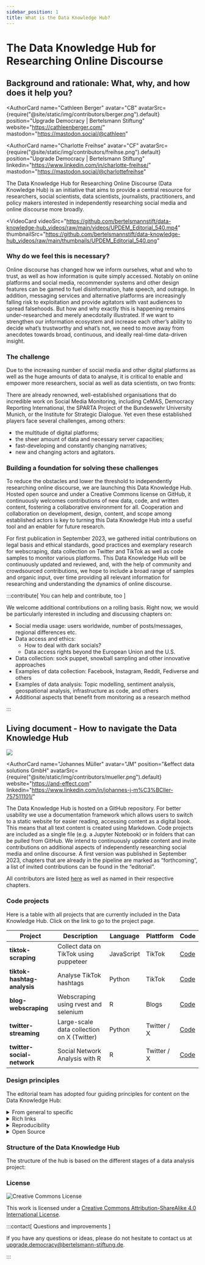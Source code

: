 ```yaml
---
sidebar_position: 1
title: What is the Data Knowledge Hub?
---
```


# The Data Knowledge Hub for Researching Online Discourse

## Background and rationale: What, why, and how does it help you?


<AuthorCard
  name="Cathleen Berger"
  avatar="CB"
  avatarSrc={require("@site/static/img/contributors/berger.png").default}
  position="Upgrade Democracy | Bertelsmann Stiftung"
  website="https://cathleenberger.com/"
  mastodon="https://mastodon.social/@cathleen"
></AuthorCard>

<AuthorCard
  name="Charlotte Freihse"
  avatar="CF"
  avatarSrc={require("@site/static/img/contributors/freihse.png").default}
  position="Upgrade Democracy | Bertelsmann Stiftung"
  linkedin="https://www.linkedin.com/in/charlotte-freihse/"
  mastodon="https://mastodon.social/@charlottefreihse"
></AuthorCard>

The Data Knowledge Hub for Researching Online Discourse (Data Knowledge Hub) is an initiative that aims to provide a central resource for researchers, social scientists, data scientists, journalists, practitioners, and policy makers interested in independently researching social media and online discourse more broadly.

<VideoCard
  videoSrc="https://github.com/bertelsmannstift/data-knowledge-hub_videos/raw/main/videos/UPDEM_Editorial_540.mp4"
  thumbnailSrc="https://github.com/bertelsmannstift/data-knowledge-hub_videos/raw/main/thumbnails/UPDEM_Editorial_540.png"
></VideoCard>

### Why do we feel this is necessary?

Online discourse has changed how we inform ourselves, what and who to trust, as well as how information is quite simply accessed. Notably on online platforms and social media, recommender systems and other design features can be gamed to fuel disinformation, hate speech, and outrage. In addition, messaging services and alternative platforms are increasingly falling risk to exploitation and provide agitators with vast audiences to spread falsehoods. But how and why exactly this is happening remains under-researched and merely anecdotally illustrated. If we want to strengthen our information ecosystem and increase each other’s ability to decide what’s trustworthy and what’s not, we need to move away from anecdotes towards broad, continuous, and ideally real-time data-driven insight.

### The challenge

Due to the increasing number of social media and other digital platforms as well as the huge amounts of data to analyse, it is critical to enable and empower more researchers, social as well as data scientists, on two fronts:

<IconList>
  <IconListItem text="To conduct independent research of social media and online discourse on a technical level" icon="/img/icons/placeholder.svg" blob="/img/icons/blue-blob-1.svg" />
  <IconListItem text="To assess the data from a socio-political context" icon="/img/icons/placeholder.svg" blob="/img/icons/green-blob-1.svg" />
</IconList>

There are already renowned, well-established organisations that do incredible work on Social Media Monitoring, including CeMAS, Democracy Reporting International, the SPARTA Project of the Bundeswehr University Munich, or the Institute for Strategic Dialogue. Yet even these established players face several challenges, among others:

- the multitude of digital platforms;
- the sheer amount of data and necessary server capacities;
- fast-developing and constantly changing narratives;
- new and changing actors and agitators.

### Building a foundation for solving these challenges

To reduce the obstacles and lower the threshold to independently researching online discourse, we are launching this Data Knowledge Hub. Hosted open source and under a Creative Commons license on GitHub, it continuously welcomes contributions of new data, code, and written content, fostering a collaborative environment for all. Cooperation and collaboration on development, design, content, and scope among established actors is key to turning this Data Knowledge Hub into a useful tool and an enabler for future research.

For first publication in September 2023, we gathered initial contributions on legal basis and ethical standards, good practices and exemplary research for webscraping, data collection on Twitter and TikTok as well as code samples to monitor various platforms. This Data Knowledge Hub will be continuously updated and reviewed, and, with the help of community and crowdsourced contributions, we hope to include a broad range of samples and organic input, over time providing all relevant information for researching and understanding the dynamics of online discourse.

:::contribute[ You can help and contribute, too ]

We welcome additional contributions on a rolling basis. Right now, we would be particularly interested in including and discussing chapters on:

- Social media usage: users worldwide, number of posts/messages, regional differences etc.
- Data access and ethics:
  - How to deal with dark socials?
  - Data access rights beyond the European Union and the U.S.
- Data collection: sock puppet, snowball sampling and other innovative approaches
- Examples of data collection: Facebook, Instagram, Reddit, Fediverse and others
- Examples of data analysis: Topic modelling, sentiment analysis, geospational analysis, infrastructure as code, and others
- Additional aspects that benefit from monitoring as a research method

:::

## Living document - How to navigate the Data Knowledge Hub

![](/img/section-living-document-visual.png)

<AuthorCard
  name="Johannes Müller"
  avatar="JM"
  position="&effect data solutions GmbH"
  avatarSrc={require("@site/static/img/contributors/mueller.png").default}
  website="https://and-effect.com"
  linkedin="https://www.linkedin.com/in/johannes-j-m%C3%BCller-757511101/"
></AuthorCard>

The Data Knowledge Hub is hosted on a GitHub repository. For better usability we use a documentation framework which allows users to switch to a static website for easier reading, accessing content as a digital book. This means that all text content is created using Markdown. Code projects are included as a single file (e.g. a Jupyter Notebook) or in folders that can be pulled from GitHub. We intend to continuously update content and invite contributions on additional aspects of independently researching social media and online discourse. A first version was published in September 2023, chapters that are already in the pipeline are marked as “forthcoming”, a list of invited contributions can be found in the “editorial”.

All contributors are listed [here](contribute/06_02_community) as well as named in their respective chapters.

### Code projects

Here is a table with all projects that are currently included in the Data Knowledge Hub. Click on the link to go to the project page.

| Project                   | Description                            | Language                                                                                                                                                | Plattform   | Code |
| ------------------------- | -------------------------------------- | ------------------------------------------------------------------------------------------------------------------------------------------------------- | ----------- | ---- |
| **tiktok-scraping**         | Collect data on TikTok using puppeteer |  JavaScript                  | TikTok      | [Code](https://github.com/bertelsmannstift/data-knowledge-hub/tree/main/projects/tiktok-hashtags) |
| **tiktok-hashtag-analysis** | Analyse TikTok hashtags                |  Python | TikTok      | [Code](https://github.com/bertelsmannstift/data-knowledge-hub/tree/main/projects/tiktok-hashtags) |
| **blog-webscraping**        | Webscraping using rvest and selenium   |  R                                                                         | Blogs       | [Code](https://github.com/bertelsmannstift/data-knowledge-hub/tree/main/projects/website-scraping) |
| **twitter-streaming**       | Large-scale data collection on X (Twitter) |  Python | Twitter / X | [Code](https://github.com/UnibwSparta/twitterapi) |
| **twitter-social-network**  | Social Network Analysis with R         |  R                                                                         | Twitter / X | [Code](https://github.com/bertelsmannstift/data-knowledge-hub/tree/main/projects/social-network-analysis) |

### Design principles

The editorial team has adopted four guiding principles for content on the Data Knowledge Hub:

<details>
  <summary>From general to specific</summary>

  Cater to different target groups by starting each chapter with a general and easy-to-follow introduction. More specific topics such as content on use cases, projects, or code examples will be added throughout the project. We use three labels to indicate difficulty that will help users to orientate themselves: no code, beginners, advanced.
</details>
<details>
  <summary>Rich links</summary>

  Enable non-linear interaction with internal and external links, highlighting diverse initiatives, projects, or code libraries.
</details>
<details>
  <summary>Reproducibility</summary>

  For code examples, we focus on Python and R due to their widespread use in data science (however use cases in other languages are also welcome such as JavaScript, Julia or Rust). All code should be reproducible.
</details>
<details>
  <summary>Open Source</summary>

  Content and code will be accessible on GitHub under a CC BY License.
</details>


### Structure of the Data Knowledge Hub

The structure of the hub is based on the different stages of a data analysis project:

<IconList>
  <IconListItem text="Overview of legal and ethical considerations as well as tools you may use during your project." title="Getting started" icon="/img/icons/Icon_Start.png" blob="/img/icons/blue-blob-1.svg" link="get-started" />
  <IconListItem text="Information on data access options available for each platform." title="Data access and permissions" icon="/img/icons/Icon_Data-Access.png" blob="/img/icons/blue-blob-2.svg" link="data-access" />
  <IconListItem text="Summary of data collection methods and tools, along with challenges, limitations, and potential." title="Data collection methods" icon="/img/icons/Icon_Data-Collect.png" blob="/img/icons/blue-blob-3.svg" link="data-collection" />
  <IconListItem text="Introduction to research designs and methods like natural language processing, network analysis, and machine learning." title="Data analysis projects" icon="/img/icons/Icon_Data-Analyse.png" blob="/img/icons/blue-blob-4.svg" link="data-analysis" />
  <IconListItem text="Overview of literature and selected research and studies." title="Literature and illustrative research" icon="/img/icons/Icon_Literature.svg" blob="/img/icons/blue-blob-5.svg" link="literature" />
  <IconListItem text="Now it's your turn. Information on how you can support us and make your research available to the data knowledge community." title="How to contribute?" icon="/img/icons/Icon_Contribute.png" blob="/img/icons/blue-blob-6.svg" link="contribute/06_01_how-to-contribute" />
</IconList>


### License

![Creative Commons License](https://licensebuttons.net/l/by-sa/4.0/88x31.png)

This work is licensed under a [Creative Commons Attribution-ShareAlike 4.0 International License](https://creativecommons.org/licenses/by-sa/4.0/).

:::contact[ Questions and improvements ]

If you have any questions or ideas, please do not hesitate to contact us at <a href="mailto:upgrade.democracy@bertelsmann-stiftung.de" class="email-link"> upgrade.democracy@bertelsmann-stiftung.de</a>.

:::